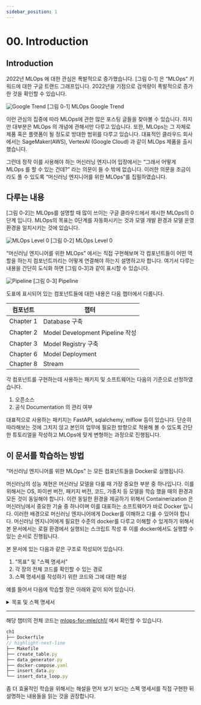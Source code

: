 ```yaml
---
sidebar_position: 1
---
```


# 00. Introduction

## Introduction

2022년 MLOps 에 대한 관심은 폭발적으로 증가했습니다. [그림 0-1] 은 “MLOps” 키워드에 대한 구글 트랜드 그래프입니다. 2022년을 기점으로 검색량이 폭발적으로 증가한 것을 확인할 수 있습니다.

<div style={{textAlign: 'center'}}>

![Google Trend](./img/google-trend.png)
[그림 0-1] MLOps Google Trend
</div>


이런 관심의 집중에 따라 MLOps에 관한 많은 포스팅 글들을 찾아볼 수 있습니다. 하지만 대부분은 MLOps 의 개념에 관해서만 다루고 있습니다.
또한, MLOps는 그 자체로 제품 혹은 플랫폼이 될 정도로 방대한 범위를 다루고 있습니다. 대표적인 클라우드 회사에서는 SageMaker(AWS), VertexAI (Google Cloud) 과 같이 MLOps 제품을 출시했습니다.

그런데 정작 이를 사용해야 하는 머신러닝 엔지니어 입장에서는 “그래서 어떻게 MLOps 를 할 수 있는 건데?” 라는 의문이 들 수 밖에 없습니다.
이러한 의문을 조금이라도 풀 수 있도록  “머신러닝 엔지니어를 위한 MLOps”를 집필하였습니다.

## 다루는 내용

[그림 0-2]는 MLOps를 설명할 때 많이 쓰이는 구글 클라우드에서 제시한 MLOps의 0단계 입니다. MLOps의 목표는 0단계를 자동화시키는 것과 모델 개발 환경과 모델 운영 환경을 일치시키는 것에 있습니다.

<div style={{textAlign: 'center'}}>

![MLOps Level 0](./img/mlops-level-0.png)
[그림 0-2] MLOps Level 0
</div>

“머신러닝 엔지니어를 위한 MLOps” 에서는 직접 구현해보며 각 컴포넌트들이 어떤 역할을 하는지 컴포넌트끼리는 어떻게 연결해야 하는지 설명하고자 합니다. 여기서 다루는 내용을 간단히 도식화 하면 [그림 0-3]과 같이 표시할 수 있습니다.


<div style={{textAlign: 'center'}}>

![Pipeline](./img/pipeline.png)
[그림 0-3] Pipeline
</div>


도표에 표시되어 있는 컴포넌트들에 대한 내용은 다음 챕터에서 다룹니다.

| 컴포넌트 | 챕터 |
| --- | --- |
| Chapter 1 | Database 구축 |
| Chapter 2 | Model Development Pipeline 작성 |
| Chapter 3 | Model Registry 구축 |
| Chapter 6 | Model Deployment |
| Chapter 8 | Stream |


각 컴포넌트를 구현하는데 사용하는 패키지 및 소프트웨어는 다음의 기준으로 선정하였습니다.

1. 오픈소스
2. 공식 Documentation 의 관리 여부

대표적으로 사용하는 패키지는 FastAPI, sqlalchemy, mlflow 등이 있습니다.
단순히 따라해보는 것에 그치지 않고 본인의 업무에 필요한 방향으로 적용해 볼 수 있도록 간단한 튜토리얼을 작성하고 MLOps에 맞게 변형하는 과정으로 진행됩니다.

## 이 문서를 학습하는 방법

“머신러닝 엔지니어를 위한 MLOps” 는 모든 컴포넌트들을 Docker로 실행됩니다.

머신러닝의 성능 재현은 머신러닝 모델을 다룰 때 가장 중요한 부분 중 하나입니다.
이를 위해서는 OS, 파이썬 버전, 패키지 버전, 코드, 가중치 등 모델을 학습 했을 때의 환경과 모든 것이 동일해야 합니다.
이런 동일한 환경을 제공하기 위해서  Containerization 은 머신러닝에서 중요한 기술 중 하나이며 이를 대표하는 소프트웨어가 바로 Docker 입니다.
이러한 배경으로 머신러닝 엔지니어에게 Docker를 이해하고 다룰 수 있어야 합니다. 머신러닝 엔지니어에게 필요한 수준의 docker를 다루고 이해할 수 있게하기 위해서 본 문서에서는 로컬 환경에서 실행되는 스크립트 작성 후 이를 docker에서도 실행할 수 있는 순서로 진행됩니다.

본 문서에 있는 다음과 같은 구조로 작성되어 있습니다.

1. “목표" 및 "스펙 명세서"
2. 각 장의 전체 코드를 확인할 수 있는 경로
3. 스펙 명세서를 작성하기 위한 코드와 그에 대한 해설

예를 들어서 다음에 학습할 장은 아래와 같이 되어 있습니다.

<BrowserWindow url="https://mlops-for-mle.github.io/tutorial/docs/database/db-server-creation">

<details>
<summary>목표 및 스펙 명세서</summary>
<CodeDescription>

### 목표

1. Docker 를 이용해 postgres server 를 생성합니다.
2. 생성된 DB 의 role name 과 attributes 를 확인합니다.

### 스펙 명세서

1. Docker 를 설치합니다.
2. Postgres 서버를 생성합니다.
    - `POSTGRES_USER` : `myuser`
    - `POSTGRES_PASSWORD` : `mypassword`
    - `POSTGRES_DB` : `mydatabase`
    - Port Forwarding : `5432:5432`
3. 생성된 postgres 서버를 확인합니다.
    - `psql` 로 DB 에 접근하여 role name 과 attributes 확인


</CodeDescription>
</details>

---

<BrowserWindow url="https://github.com/mlops-for-mle/mlops-for-mle/tree/main/ch1">

해당 챕터의 전체 코드는 [mlops-for-mle/ch1/](https://github.com/mlops-for-mle/mlops-for-mle/tree/main/ch1) 에서 확인할 수 있습니다.

```js
ch1
├── Dockerfile
// highlight-next-line
├── Makefile
├── create_table.py
├── data_generator.py
├── docker-compose.yaml
├── insert_data.py
└── insert_data_loop.py
```

</BrowserWindow>

</BrowserWindow>

좀 더 효율적인 학습을 위해서는 해설을 먼저 보기 보다는 스펙 명세서를 직접 구현한 뒤 설명하는 내용들을 읽는 것을 권장합니다.
